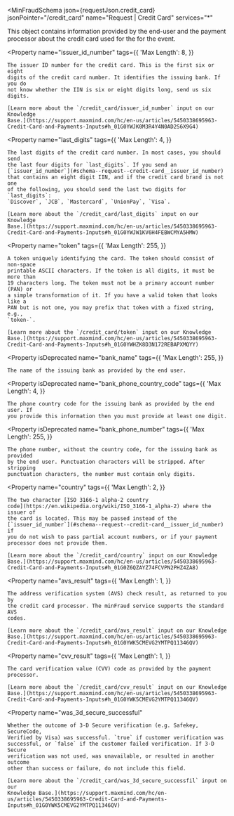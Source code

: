 
<MinFraudSchema
  json={requestJson.credit_card}
  jsonPointer="/credit_card"
  name="Request | Credit Card"
  services="*"
>
  This object contains information provided by the end-user and the payment
  processor about the credit card used for the for the event.

  <Property
    name="issuer_id_number"
    tags={{
      'Max Length': 8,
    }}
  >
    The issuer ID number for the credit card. This is the first six or eight
    digits of the credit card number. It identifies the issuing bank. If you do
    not know whether the IIN is six or eight digits long, send us six digits.

    [Learn more about the `/credit_card/issuer_id_number` input on our Knowledge
    Base.](https://support.maxmind.com/hc/en-us/articles/5450338695963-Credit-Card-and-Payments-Inputs#h_01G0YWJK0M3R4Y4N0AD2S6X9G4)
  </Property>

  <Property
    name="last_digits"
    tags={{
      'Max Length': 4,
    }}
  >
    The last digits of the credit card number. In most cases, you should send
    the last four digits for `last_digits`. If you send an
    [`issuer_id_number`](#schema--request--credit-card__issuer_id_number)
    that contains an eight digit IIN, and if the credit card brand is not one
    of the following, you should send the last two digits for `last_digits`:
    `Discover`, `JCB`, `Mastercard`, `UnionPay`, `Visa`.

    [Learn more about the `/credit_card/last_digits` input on our Knowledge
    Base.](https://support.maxmind.com/hc/en-us/articles/5450338695963-Credit-Card-and-Payments-Inputs#h_01G0YWJW1KV6H4FEBWCMYA5HMW)
  </Property>

  <Property
    name="token"
    tags={{
      'Max Length': 255,
    }}
  >
    A token uniquely identifying the card. The token should consist of non-space
    printable ASCII characters. If the token is all digits, it must be more than
    19 characters long. The token must not be a primary account number (PAN) or
    a simple transformation of it. If you have a valid token that looks like a
    PAN but is not one, you may prefix that token with a fixed string, e.g.,
    `token-`.

    [Learn more about the `/credit_card/token` input on our Knowledge
    Base.](https://support.maxmind.com/hc/en-us/articles/5450338695963-Credit-Card-and-Payments-Inputs#h_01G0YWHZK8D3N172REBAPXMQYY)
  </Property>

  <Property
    isDeprecated
    name="bank_name"
    tags={{
      'Max Length': 255,
    }}
  >
    The name of the issuing bank as provided by the end user.
  </Property>

  <Property
    isDeprecated
    name="bank_phone_country_code"
    tags={{
      'Max Length': 4,
    }}
  >
    The phone country code for the issuing bank as provided by the end user. If
    you provide this information then you must provide at least one digit.
  </Property>

  <Property
    isDeprecated
    name="bank_phone_number"
    tags={{
      'Max Length': 255,
    }}
  >
    The phone number, without the country code, for the issuing bank as provided
    by the end user. Punctuation characters will be stripped. After stripping
    punctuation characters, the number must contain only digits.
  </Property>

  <Property
    name="country"
    tags={{
      'Max Length': 2,
    }}
  >
    The two character [ISO 3166-1 alpha-2 country
    code](https://en.wikipedia.org/wiki/ISO_3166-1_alpha-2) where the issuer of
    the card is located. This may be passed instead of the
    [`issuer_id_number`](#schema--request--credit-card__issuer_id_number) if
    you do not wish to pass partial account numbers, or if your payment
    processor does not provide them.

    [Learn more about the `/credit_card/country` input on our Knowledge
    Base.](https://support.maxmind.com/hc/en-us/articles/5450338695963-Credit-Card-and-Payments-Inputs#h_01G0Z6QZAYZ74FCVPN2PHZ4ZA8)
  </Property>

  <Property
    name="avs_result"
    tags={{
      'Max Length': 1,
    }}
  >
    The address verification system (AVS) check result, as returned to you by
    the credit card processor. The minFraud service supports the standard AVS
    codes.

    [Learn more about the `/credit_card/avs_result` input on our Knowledge
    Base.](https://support.maxmind.com/hc/en-us/articles/5450338695963-Credit-Card-and-Payments-Inputs#h_01G0YWK5CMEVG2YMTPQ11346QV)
  </Property>

  <Property
    name="cvv_result"
    tags={{
      'Max Length': 1,
    }}
  >
    The card verification value (CVV) code as provided by the payment processor.

    [Learn more about the `/credit_card/cvv_result` input on our Knowledge
    Base.](https://support.maxmind.com/hc/en-us/articles/5450338695963-Credit-Card-and-Payments-Inputs#h_01G0YWK5CMEVG2YMTPQ11346QV)
  </Property>

  <Property
    name="was_3d_secure_successful"
  >
    Whether the outcome of 3-D Secure verification (e.g. Safekey, SecureCode,
    Verified by Visa) was successful. `true` if customer verification was
    successful, or `false` if the customer failed verification. If 3-D Secure
    verification was not used, was unavailable, or resulted in another outcome
    other than success or failure, do not include this field.

    [Learn more about the `/credit_card/was_3d_secure_successfil` input on our
    Knowledge Base.](https://support.maxmind.com/hc/en-us/articles/5450338695963-Credit-Card-and-Payments-Inputs#h_01G0YWK5CMEVG2YMTPQ11346QV)
  </Property>
</MinFraudSchema>
